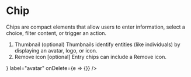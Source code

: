 

<Meta title="Components/Chips" component={Chip} />

# Chip

Chips are compact elements that allow users to enter information, select a choice, filter content, or trigger an action.

<Canvas>
  <Story name="default">
    <Chip color="default" label="default"/>
  </Story>
  <Story name="primary">
    <Chip color="primary" label="primary"/>
  </Story>
  <Story name="secondary">
    <Chip color="secondary" label="secondary"/>
  </Story>
  <Story name="accent">
    <Chip color="accent" label="accent"/>
  </Story>
</Canvas>

1. Thumbnail (optional)
Thumbnails identify entities (like individuals) by displaying an avatar, logo, or icon.
2. Remove icon [optional]
Entry chips can include a Remove icon.

<Canvas>
  <Story name="avatar">
    <Chip
      avatar={<Avatar><SvgUse name='facets' className="text-white"/></Avatar>}
      label="avatar"
      onDelete={e => {}}
    />
  </Story>
</Canvas>


<ArgsTable of={Chip} />
